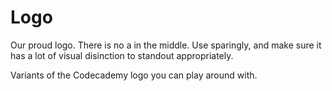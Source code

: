 
<Meta title="Labs|Atoms/Logo" component={Logo} />

# Logo

<StoryStatus status="ready" />

Our proud logo. There is no a in the middle. Use sparingly, and make sure
it has a lot of visual disinction to standout appropriately.

<Preview withSource="open">
  <Story name="Logo">
    <Logo
      width={number('width', 256)}
      height={number('height', undefined)}
      type={select(
        'type',
        [
          'pro',
          'proAlt',
          'proLockup',
          'proMono',
          'premium',
          'program',
          'default',
        ],
        'default'
      )}
      style={{
        color: select('color', selectableColors, selectableColors.black),
      }}
    />
  </Story>
</Preview>

<Props story="Logo" of={Logo} />

Variants of the Codecademy logo you can play around with.

<Preview>
  <Story name="Pro">
    <Logo height={256} type="pro" width={256} />
  </Story>
  <Story name="Pro Alt">
    <Logo height={256} type="proAlt" width={256} />
  </Story>
  <Story name="Pro Lockup">
    <Logo height={256} type="proLockup" width={256} />
  </Story>
  <Story name="Pro Mono">
    <Logo height={256} type="proMono" width={256} />
  </Story>
  <Story name="Premium">
    <Logo height={256} type="premium" width={256} />
  </Story>
  <Story name="Program">
    <Logo height={256} type="program" width={256} />
  </Story>
  <Story name="Default">
    <Logo height={256} type="default" width={256} />
  </Story>
</Preview>
